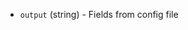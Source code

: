 <!-- Code generated from the comments of the Config struct in post-processor/zip/post-processor.go; DO NOT EDIT MANUALLY -->

- `output` (string) - Fields from config file

<!-- End of code generated from the comments of the Config struct in post-processor/zip/post-processor.go; -->
